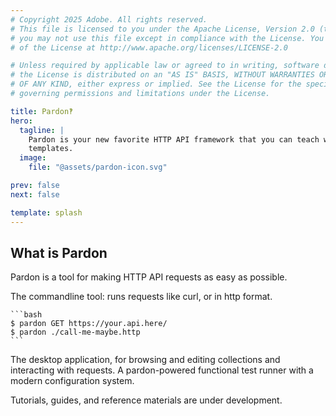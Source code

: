 ```yaml
---
# Copyright 2025 Adobe. All rights reserved.
# This file is licensed to you under the Apache License, Version 2.0 (the "License");
# you may not use this file except in compliance with the License. You may obtain a copy
# of the License at http://www.apache.org/licenses/LICENSE-2.0

# Unless required by applicable law or agreed to in writing, software distributed under
# the License is distributed on an "AS IS" BASIS, WITHOUT WARRANTIES OR REPRESENTATIONS
# OF ANY KIND, either express or implied. See the License for the specific language
# governing permissions and limitations under the License.

title: Pardon‽
hero:
  tagline: |
    Pardon is your new favorite HTTP API framework that you can teach with
    templates.
  image:
    file: "@assets/pardon-icon.svg"

prev: false
next: false

template: splash
---
```



## What is Pardon

Pardon is a tool for making HTTP API requests as easy as possible.

<CardGrid stagger>
  <Card title="pardon" icon="seti:powershell">
    The commandline tool: runs requests like curl, or in http format.

    ```bash
    $ pardon GET https://your.api.here/
    $ pardon ./call-me-maybe.http
    ```
  </Card>
  <Card title="favor" icon="laptop">
    The desktop application, for browsing and editing collections
    and interacting with requests.
  </Card>
  <Card title="pardon-runner" icon="seti:javascript">
    A pardon-powered functional test runner with a modern configuration system.
  </Card>
</CardGrid>

Tutorials, guides, and reference materials are under development.

<CollectionLinkCard href="/intro" />
<CollectionLinkCard disabled href="/guides" />
<CollectionLinkCard disabled href="/reference" />
